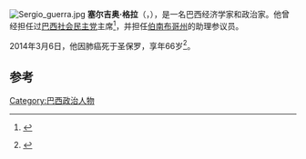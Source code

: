 [[File:Sergio_guerra.jpg|thumb]]
'''塞尔吉奥·格拉'''（{{lang-pt|Severino Sérgio Estelita Guerra}}，{{bd|1947年|11月9日|2014年|3月6日|catIdx=Guerra}}），是一名巴西经济学家和政治家。他曾经担任过[[巴西社会民主党|巴西社会民主党]]主席<ref>{{cite news|title=巴西决定采取积极措施“干预”经济|url=http://www.cs.com.cn/xwzx/04/200810/t20081021_1628929.htm|accessdate=2014-03-12|newspaper=中国证券报·中证网|archive-date=2016-03-04|archive-url=https://web.archive.org/web/20160304063838/http://www.cs.com.cn/xwzx/04/200810/t20081021_1628929.htm|dead-url=no}}</ref>，并担任[[伯南布哥州|伯南布哥州]]的助理参议员。

2014年3月6日，他因肺癌死于圣保罗，享年66岁<ref>{{cite web|url=http://www.g1.globo.com/politica/noticia/2014/03/morre-o-deputado-federal-sergio-guerra-ex-presidente-do-psdb.html|title=Morre o deputado federal Sérgio Guerra, ex-presidente do PSDB|autor=|date=6 March 2014|accessdate=12 March 2014|archive-date=2017-12-26|archive-url=https://web.archive.org/web/20171226150024/http://g1.globo.com/politica/noticia/2014/03/morre-o-deputado-federal-sergio-guerra-ex-presidente-do-psdb.html|dead-url=no}} {{pt}}</ref>。

==参考==
{{reflist}}

{{DEFAULTSORT:Guerra, Sergio}}

[[Category:巴西政治人物|Category:巴西政治人物]]